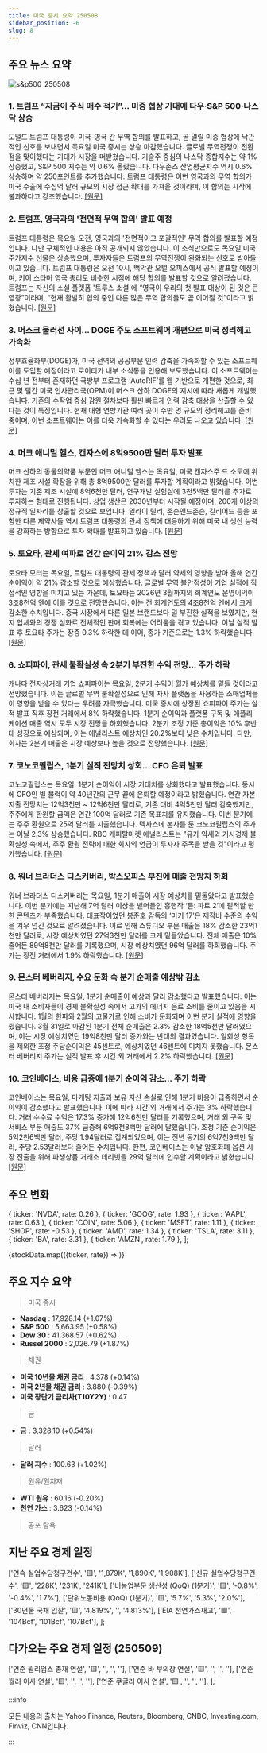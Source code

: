 ```yaml
---
title: 미국 증시 요약 250508
sidebar_position: -6
slug: 8
---
```


## 주요 뉴스 요약

![s&p500_250508](/map/250508.png)

### 1. **트럼프 “지금이 주식 매수 적기”... 미중 협상 기대에 다우·S&P 500·나스닥 상승**

도널드 트럼프 대통령이 미국-영국 간 무역 합의를 발표하고, 곧 열릴 미중 협상에 낙관적인 신호를 보내면서 목요일 미국 증시는 상승 마감했습니다. 글로벌 무역전쟁이 전환점을 맞이했다는 기대가 시장을 떠받쳤습니다. 기술주 중심의 나스닥 종합지수는 약 1% 상승했고, S&P 500 지수는 약 0.6% 올랐습니다. 다우존스 산업평균지수 역시 0.6% 상승하며 약 250포인트를 추가했습니다. 트럼프 대통령은 이번 영국과의 무역 합의가 미국 수출에 수십억 달러 규모의 시장 접근 확대를 가져올 것이라며, 이 합의는 시작에 불과하다고 강조했습니다. [[원문]](https://finance.yahoo.com/news/live/stock-market-today-dow-sp-500-nasdaq-rally-on-trade-optimism-as-trump-says-buy-stock-now-200055845.html)

### 2. **트럼프, 영국과의 '전면적 무역 합의' 발표 예정**

트럼프 대통령은 목요일 오전, 영국과의 '전면적이고 포괄적인' 무역 합의를 발표할 예정입니다. 다만 구체적인 내용은 아직 공개되지 않았습니다. 이 소식만으로도 목요일 미국 주가지수 선물은 상승했으며, 투자자들은 트럼프의 무역전쟁이 완화되는 신호로 받아들이고 있습니다. 트럼프 대통령은 오전 10시, 백악관 오벌 오피스에서 공식 발표할 예정이며, 키어 스타머 영국 총리도 비슷한 시점에 해당 합의를 발표할 것으로 알려졌습니다. 트럼프는 자신의 소셜 플랫폼 '트루스 소셜'에 “영국이 우리의 첫 발표 대상이 된 것은 큰 영광”이라며, “현재 활발히 협의 중인 다른 많은 무역 합의들도 곧 이어질 것”이라고 밝혔습니다. [[원문]](https://finance.yahoo.com/news/trump-is-set-to-announce-a-full-and-comprehensive-trade-deal-with-the-uk-120417770.html)

### 3. **머스크 물러선 사이... DOGE 주도 소프트웨어 개편으로 미국 정리해고 가속화**

정부효율화부(DOGE)가, 미국 전역의 공공부문 인력 감축을 가속화할 수 있는 소프트웨어를 도입할 예정이라고 로이터가 내부 소식통을 인용해 보도했습니다. 이 소프트웨어는 수십 년 전부터 존재하던 국방부 프로그램 ‘AutoRIF’를 웹 기반으로 개편한 것으로, 최근 몇 달간 미국 인사관리국(OPM)이 머스크 산하 DOGE의 지시에 따라 새롭게 개발했습니다. 기존의 수작업 중심 감원 절차보다 훨씬 빠르게 인력 감축 대상을 산출할 수 있다는 것이 특징입니다. 현재 대형 연방기관 여러 곳이 수만 명 규모의 정리해고를 준비 중이며, 이번 소프트웨어는 이를 더욱 가속화할 수 있다는 우려도 나오고 있습니다. [[원문]](https://www.reuters.com/business/world-at-work/doge-led-software-revamp-speed-us-job-cuts-even-musk-steps-back-2025-05-08/)

### 4. **머크 애니멀 헬스, 캔자스에 8억9500만 달러 투자 발표**

머크 산하의 동물의약품 부문인 머크 애니멀 헬스는 목요일, 미국 캔자스주 드 소토에 위치한 제조 시설 확장을 위해 총 8억9500만 달러를 투자할 계획이라고 밝혔습니다. 이번 투자는 기존 제조 시설에 8억6천만 달러, 연구개발 실험실에 3천5백만 달러를 추가로 투자하는 형태로 진행됩니다. 상업 생산은 2030년부터 시작될 예정이며, 200개 이상의 정규직 일자리를 창출할 것으로 보입니다. 일라이 릴리, 존슨앤드존슨, 길리어드 등을 포함한 다른 제약사들 역시 트럼프 대통령의 관세 정책에 대응하기 위해 미국 내 생산 능력을 강화하는 방향으로 투자 확대를 발표하고 있습니다. [[원문]](https://www.reuters.com/business/healthcare-pharmaceuticals/merck-animal-health-announces-895-million-investment-kansas-2025-05-08/)

### 5. **토요타, 관세 여파로 연간 순이익 21% 감소 전망**

토요타 모터는 목요일, 트럼프 대통령의 관세 정책과 달러 약세의 영향을 받아 올해 연간 순이익이 약 21% 감소할 것으로 예상했습니다. 글로벌 무역 불안정성이 기업 실적에 직접적인 영향을 미치고 있는 가운데, 토요타는 2026년 3월까지의 회계연도 운영이익이 3조8천억 엔에 이를 것으로 전망했습니다. 이는 전 회계연도의 4조8천억 엔에서 크게 감소한 수치입니다. 중국 시장에서 다른 일본 브랜드보다 덜 부진한 실적을 보였지만, 현지 업체와의 경쟁 심화로 전체적인 판매 회복에는 어려움을 겪고 있습니다. 이날 실적 발표 후 토요타 주가는 장중 0.3% 하락한 데 이어, 종가 기준으로는 1.3% 하락했습니다. [[원문]](https://www.reuters.com/business/autos-transportation/toyota-sees-21-full-year-profit-decline-fiscal-2025-2025-05-08/)

### 6. **쇼피파이, 관세 불확실성 속 2분기 부진한 수익 전망... 주가 하락**

캐나다 전자상거래 기업 쇼피파이는 목요일, 2분기 수익이 월가 예상치를 밑돌 것이라고 전망했습니다. 이는 글로벌 무역 불확실성으로 인해 자사 플랫폼을 사용하는 소매업체들이 영향을 받을 수 있다는 우려를 자극했습니다. 미국 증시에 상장된 쇼피파이 주가는 실적 발표 직후 장전 거래에서 8% 하락했습니다. 1분기 순이익과 플랫폼 구독 및 애플리케이션 매출 역시 모두 시장 전망을 하회했습니다. 2분기 조정 기준 총이익은 10% 후반대 성장으로 예상되며, 이는 애널리스트 예상치인 20.2%보다 낮은 수치입니다. 다만, 회사는 2분기 매출은 시장 예상보다 높을 것으로 전망했습니다. [[원문]](https://www.reuters.com/world/americas/canadas-shopify-sees-second-quarter-revenue-above-market-estimates-2025-05-08/)

### 7. **코노코필립스, 1분기 실적 전망치 상회... CFO 은퇴 발표**

코노코필립스는 목요일, 1분기 순이익이 시장 기대치를 상회했다고 발표했습니다. 동시에 CFO인 빌 불럭이 약 40년간의 근무 끝에 은퇴할 예정이라고 밝혔습니다. 연간 자본 지출 전망치는 12억3천만 ~ 12억6천만 달러로, 기존 대비 4억5천만 달러 감축했지만, 주주에게 환원할 금액은 연간 100억 달러로 기존 목표치를 유지했습니다. 이번 분기에는 주주 환원으로 25억 달러를 지출했습니다. 텍사스에 본사를 둔 코노코필립스의 주가는 이날 2.3% 상승했습니다. RBC 캐피탈마켓 애널리스트는 "유가 약세와 거시경제 불확실성 속에서, 주주 환원 전략에 대한 회사의 언급이 투자자 주목을 받을 것"이라고 평가했습니다. [[원문]](https://www.reuters.com/business/energy/conocophillips-reports-first-quarter-profit-beat-cfo-retire-2025-05-08/)

### 8. **워너 브라더스 디스커버리, 박스오피스 부진에 매출 전망치 하회**

워너 브라더스 디스커버리는 목요일, 1분기 매출이 시장 예상치를 밑돌았다고 발표했습니다. 이번 분기에는 지난해 7억 달러 이상을 벌어들인 흥행작 ‘듄: 파트 2’에 필적할 만한 콘텐츠가 부족했습니다. 대표작이었던 봉준호 감독의 ‘미키 17’은 제작비 수준의 수익을 겨우 넘긴 것으로 알려졌습니다. 이로 인해 스튜디오 부문 매출은 18% 감소한 23억1천만 달러로, 시장 예상치였던 27억3천만 달러를 크게 밑돌았습니다. 전체 매출은 10% 줄어든 89억8천만 달러를 기록했으며, 시장 예상치였던 96억 달러를 하회했습니다. 주가는 장전 거래에서 1.9% 하락했습니다. [[원문]](https://www.reuters.com/business/media-telecom/warner-bros-discovery-misses-revenue-estimates-box-office-weakness-2025-05-08/)

### 9. **몬스터 베버리지, 수요 둔화 속 분기 순매출 예상밖 감소**

몬스터 베버리지는 목요일, 1분기 순매출이 예상과 달리 감소했다고 발표했습니다. 이는 미국 내 소비자들이 경제 불확실성 속에서 고가의 에너지 음료 소비를 줄이고 있음을 시사합니다. 1월의 한파와 2월의 고물가로 인해 소비가 둔화되며 이번 분기 실적에 영향을 줬습니다. 3월 31일로 마감된 1분기 전체 순매출은 2.3% 감소한 18억5천만 달러였으며, 이는 시장 예상치였던 19억8천만 달러 증가와는 반대의 결과였습니다. 일회성 항목을 제외한 조정 주당순이익은 45센트로, 예상치였던 46센트에 미치지 못했습니다. 몬스터 베버리지 주가는 실적 발표 후 시간 외 거래에서 2.2% 하락했습니다. [[원문]](https://www.reuters.com/business/retail-consumer/monster-beverage-posts-surprise-fall-quarterly-net-sales-choppy-demand-2025-05-08/)

### 10. **코인베이스, 비용 급증에 1분기 순이익 감소... 주가 하락**

코인베이스는 목요일, 마케팅 지출과 보유 자산 손실로 인해 1분기 비용이 급증하면서 순이익이 감소했다고 발표했습니다. 이에 따라 시간 외 거래에서 주가는 3% 하락했습니다. 거래 수수료 수익은 17.3% 증가해 12억6천만 달러를 기록했으며, 거래 외 구독 및 서비스 부문 매출도 37% 급증해 6억9천8백만 달러에 달했습니다. 조정 기준 순이익은 5억2천6백만 달러, 주당 1.94달러로 집계되었으며, 이는 전년 동기의 6억7천9백만 달러, 주당 2.53달러보다 줄어든 수치입니다. 한편, 코인베이스는 이날 암호화폐 옵션 시장 진출을 위해 파생상품 거래소 데리빗을 29억 달러에 인수할 계획이라고 밝혔습니다. [[원문]](https://www.reuters.com/business/coinbase-quarterly-profit-falls-higher-expenses-2025-05-08/)

## 주요 변화

  { ticker: 'NVDA', rate: 0.26 },
  { ticker: 'GOOG', rate: 1.93 },
  { ticker: 'AAPL', rate: 0.63 },
  { ticker: 'COIN', rate: 5.06 },
  { ticker: 'MSFT', rate: 1.11 },
  { ticker: 'SHOP', rate: -0.53 },
  { ticker: 'AMD', rate: 1.34 },
  { ticker: 'TSLA', rate: 3.11 },
  { ticker: 'BA', rate: 3.31 },
  { ticker: 'AMZN', rate: 1.79 },
];

{stockData.map(({ticker, rate}) => <StockCardMini key={ticker} ticker={ticker} rate={rate}></StockCardMini>)}

## 주요 지수 요약

> 미국 증시

- **Nasdaq** : 17,928.14 (+1.07%)
- **S&P 500** : 5,663.95 (+0.58%)
- **Dow 30** : 41,368.57 (+0.62%)
- **Russel 2000** : 2,026.79 (+1.87%)

> 채권

- **미국 10년물 채권 금리** : 4.378 (+0.14%)
- **미국 2년물 채권 금리** : 3.880 (-0.39%)
- **미국 장단기 금리차(T10Y2Y)** : 0.47

> 금

- **금** : 3,328.10 (+0.54%)

> 달러

- **달러 지수** : 100.63 (+1.02%)

> 원유/원자재

- **WTI 원유** : 60.16 (-0.20%)
- **천연 가스** : 3.623 (-0.14%)

> 공포 탐욕

<FearAndGreed fearAndGreedIndex={61} vix={22.48} vixRate={-4.54} />

## 지난 주요 경제 일정

  ['연속 실업수당청구건수', '🟨', '1,879K', '1,890K', '1,908K'],
  ['신규 실업수당청구건수', '🟨', '228K', '231K', '241K'],
  ['비농업부문 생산성 (QoQ) (1분기)', '🟨', '-0.8%', '-0.4%', '1.7%'],
  ['단위노동비용 (QoQ) (1분기)', '🟨', '5.7%', '5.3%', '2.0%'],
  ['30년물 국채 입찰', '🟨', '4.819%', '', '4.813%'],
  ['EIA 천연가스재고', '🟩', '104Bcf', '101Bcf', '107Bcf'],
];

<EconomicCalendar data={eventsData} />

## 다가오는 주요 경제 일정 (250509)

  ['연준 윌리엄스 총재 연설', '🟨', '', '', ''],
  ['연준 바 부의장 연설', '🟨', '', '', ''],
  ['연준 월러 이사 연설', '🟨', '', '', ''],
  ['연준 쿠글러 이사 연설', '🟨', '', '', ''],
];

<EconomicCalendar data={nextEventsData} />

:::info

모든 내용의 출처는 Yahoo Finance, Reuters, Bloomberg, CNBC, Investing.com, Finviz, CNN입니다.

:::

